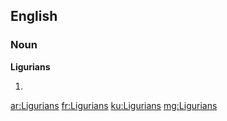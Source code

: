==English==

===Noun===
'''Ligurians'''

# {{plural of|Ligurian}}

[[ar:Ligurians]]
[[fr:Ligurians]]
[[ku:Ligurians]]
[[mg:Ligurians]]